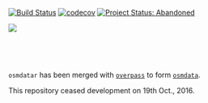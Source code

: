 [![Build Status](https://travis-ci.org/osmdatar/osmdatar.svg?branch=master)](https://travis-ci.org/osmdatar/osmdatar)
[![codecov](https://codecov.io/gh/osmdatar/osmdatar/branch/master/graph/badge.svg)](https://codecov.io/gh/osmdatar/osmdatar)
[![Project Status: Abandoned](http://www.repostatus.org/badges/0.1.0/abandoned.svg)](http://www.repostatus.org/#abandoned)

![](./figure/map.png)

\

\

`osmdatar` has been merged with
[`overpass`](https://github.com/hrbrmstr/overpass) to form
[`osmdata`](https://github.com/osmdatar/osmdata). 

This repository ceased development on 19th Oct., 2016.

